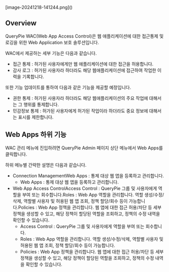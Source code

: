 <p align="center">
<div>[image-20241218-141244.png]()</div>
</p>

## Overview
QueryPie WAC(Web App Access Control)은 웹 애플리케이션에 대한 접근통제 및 로깅을 위한 Web Application 보호 솔루션입니다.

WAC에서 제공하는 세부 기능은 다음과 같습니다.

* 접근 통제 : 허가된 사용자에게만 웹 애플리케이션에 대한 접근을 허용합니다.
* 감사 로그 : 허가된 사용자라 하더라도 해당 웹애플리케이션에 접근하여 작업한 이력을 기록합니다.

또한 기능 업데이트를 통하여 다음과 같은 기능을 제공할 예정입니다.

* 권한 통제 : 허가된 사용자라 하더라도 해당 웹애플리케이션의 주요 작업에 대해서는 그 행위를 통제합니다.
* 민감정보 통제 : 허가된 사용자에게 허가된 작업이라 하더라도 중요 정보에 대해서는 표시를 제한합니다.

## Web Apps 하위 기능
WAC 관리 메뉴에 진입하려면 QueryPie Admin 페이지 상단 메뉴에서 Web Apps를 클릭합니다.

하위 메뉴별 간략한 설명은 다음과 같습니다.

* Connection ManagementWeb Apps : 통제 대상 웹 앱을 등록하고 관리합니다.
  * Web Apps : 통제 대상 웹 앱을 등록하고 관리합니다.
* Web App Access ControlAccess Control : QueryPie 그룹 및 사용자에게 역할을 부여 또는 회수합니다.Roles : Web App 역할을 관리합니다. 역할 생성/수정/삭제, 역할별 사용자 및 허용된 웹 앱 조회, 정책 할당/회수 등이 가능합니다.Policies : Web App 정책을 관리합니다. 웹 앱에 대한 접근 허용/차단 등 세부 정책을 생성할 수 있고, 해당 정책이 할당된 역할을 조회하고, 정책의 수정 내역을 확인할 수 있습니다.
  * Access Control : QueryPie 그룹 및 사용자에게 역할을 부여 또는 회수합니다.
  * Roles : Web App 역할을 관리합니다. 역할 생성/수정/삭제, 역할별 사용자 및 허용된 웹 앱 조회, 정책 할당/회수 등이 가능합니다.
  * Policies : Web App 정책을 관리합니다. 웹 앱에 대한 접근 허용/차단 등 세부 정책을 생성할 수 있고, 해당 정책이 할당된 역할을 조회하고, 정책의 수정 내역을 확인할 수 있습니다.
